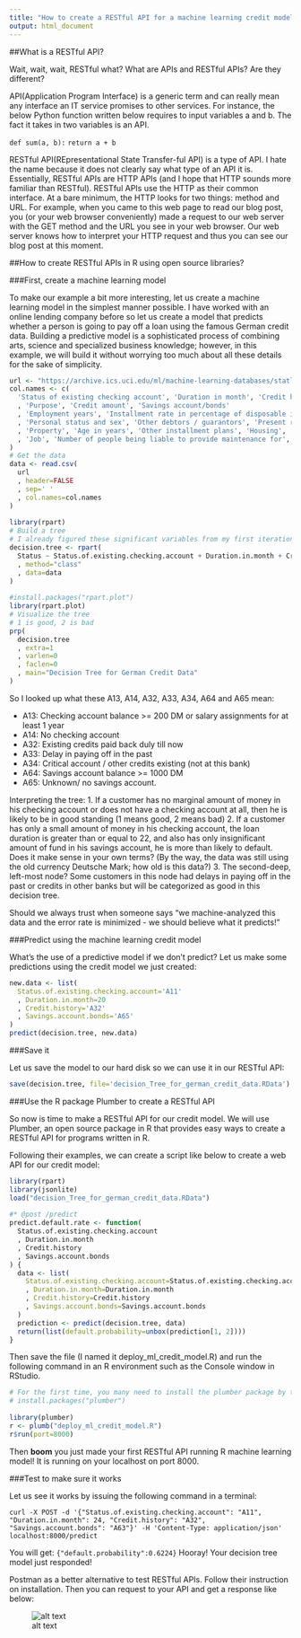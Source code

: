 ```yaml
---
title: "How to create a RESTful API for a machine learning credit model in R"
output: html_document
---
```


##What is a RESTful API?

Wait, wait, wait, RESTful what? What are APIs and RESTful APIs? Are they different?

API(Application Program Interface) is a generic term and can really mean any interface an IT service promises to other services. For instance, the below Python function written below requires to input variables a and b. The fact it takes in two variables is an API.

`def sum(a, b):`
    `return a + b`

RESTful API(REpresentational State Transfer-ful API) is a type of API. I hate the name because it does not clearly say what type of an API it is. Essentially, RESTful APIs are HTTP APIs (and I hope that HTTP sounds more familiar than RESTful). RESTful APIs use the HTTP as their common interface. At a bare minimum, the HTTP looks for two things: method and URL. For example, when you came to this web page to read our blog post, you (or your web browser conveniently) made a request to our web server with the GET method and the URL you see in your web browser. Our web server knows how to interpret your HTTP request and thus you can see our blog post at this moment.

##How to create RESTful APIs in R using open source libraries?

###First, create a machine learning model

To make our example a bit more interesting, let us create a machine learning model in the simplest manner possible. I have worked with an online lending company before so let us create a model that predicts whether a person is going to pay off a loan using the famous German credit data. Building a predictive model is a sophisticated process of combining arts, science and specialized business knowledge; however, in this example, we will build it without worrying too much about all these details for the sake of simplicity.
```r
url <- "https://archive.ics.uci.edu/ml/machine-learning-databases/statlog/german/german.data"
col.names <- c(
  'Status of existing checking account', 'Duration in month', 'Credit history'
  , 'Purpose', 'Credit amount', 'Savings account/bonds'
  , 'Employment years', 'Installment rate in percentage of disposable income'
  , 'Personal status and sex', 'Other debtors / guarantors', 'Present residence since'
  , 'Property', 'Age in years', 'Other installment plans', 'Housing', 'Number of existing credits at this bank'
  , 'Job', 'Number of people being liable to provide maintenance for', 'Telephone', 'Foreign worker', 'Status'
)
# Get the data
data <- read.csv(
  url
  , header=FALSE
  , sep=' '
  , col.names=col.names
)
 
library(rpart)
# Build a tree
# I already figured these significant variables from my first iteration (not shown in this code for simplicity)
decision.tree <- rpart(
  Status ~ Status.of.existing.checking.account + Duration.in.month + Credit.history + Savings.account.bonds
  , method="class"
  , data=data
)
 
#install.packages("rpart.plot")
library(rpart.plot)
# Visualize the tree
# 1 is good, 2 is bad
prp(
  decision.tree
  , extra=1
  , varlen=0
  , faclen=0
  , main="Decision Tree for German Credit Data"
)
```

So I looked up what these A13, A14, A32, A33, A34, A64 and A65 mean:

- A13: Checking account balance >= 200 DM or salary assignments for at least 1 year
- A14: No checking account
- A32: Existing credits paid back duly till now
- A33: Delay in paying off in the past
- A34: Critical account / other credits existing (not at this bank)
- A64: Savings account balance >= 1000 DM
- A65: Unknown/ no savings account.

Interpreting the tree:
1. If a customer has no marginal amount of money in his checking account or does not have a checking account at all, then he is likely to be in good standing (1 means good, 2 means bad)
2. If a customer has only a small amount of money in his checking account, the loan duration is greater than or equal to 22, and also has only insignificant amount of fund in his savings account, he is more than likely to default. Does it make sense in your own terms? (By the way, the data was still using the old currency Deutsche Mark; how old is this data?) 
3. The second-deep, left-most node? Some customers in this node had delays in paying off in the past or credits in other banks but will be categorized as good in this decision tree.

Should we always trust when someone says “we machine-analyzed this data and the error rate is minimized - we should believe what it predicts!”

###Predict using the machine learning credit model

What’s the use of a predictive model if we don’t predict? Let us make some predictions using the credit model we just created:
```r
new.data <- list(
  Status.of.existing.checking.account='A11'
  , Duration.in.month=20
  , Credit.history='A32'
  , Savings.account.bonds='A65'
)
predict(decision.tree, new.data)
```

###Save it

Let us save the model to our hard disk so we can use it in our RESTful API:
```r
save(decision.tree, file='decision_Tree_for_german_credit_data.RData')
```

###Use the R package Plumber to create a RESTful API

So now is time to make a RESTful API for our credit model. We will use Plumber, an open source package in R that provides easy ways to create a RESTful API for programs written in R.

Following their examples, we can create a script like below to create a web API for our credit model:
```r
library(rpart)
library(jsonlite)
load("decision_Tree_for_german_credit_data.RData")
 
#* @post /predict
predict.default.rate <- function(
  Status.of.existing.checking.account
  , Duration.in.month
  , Credit.history
  , Savings.account.bonds
) {
  data <- list(
    Status.of.existing.checking.account=Status.of.existing.checking.account
    , Duration.in.month=Duration.in.month
    , Credit.history=Credit.history
    , Savings.account.bonds=Savings.account.bonds
  )
  prediction <- predict(decision.tree, data)
  return(list(default.probability=unbox(prediction[1, 2])))
}
```

Then save the file (I named it deploy_ml_credit_model.R) and run the following command in an R environment such as the Console window in RStudio.

```r
# For the first time, you many need to install the plumber package by typing:
# install.packages("plumber")
 
library(plumber)
r <- plumb("deploy_ml_credit_model.R")
r$run(port=8000)
```

Then **boom** you just made your first RESTful API running R machine learning model! It is running on your localhost on port 8000.

###Test to make sure it works

Let us see it works by issuing the following command in a terminal:

` curl -X POST -d '{"Status.of.existing.checking.account": "A11", "Duration.in.month": 24, "Credit.history": "A32", "Savings.account.bonds": "A63"}' -H 'Content-Type: application/json' localhost:8000/predict `

You will get: `{"default.probability":0.6224}` Hooray! Your decision tree model just responded!

Postman as a better alternative to test RESTful APIs. Follow their instruction on installation. Then you can request to your API and get a response like below:

![alt text](./figures/Postman.png)
